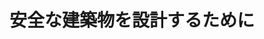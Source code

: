 ﻿---
title: "安全な建築物を設計するために"
category: "環境・社会理工学院"
vol: 68
interviewee: "和田 章"
url: "http://akira-wada.com/"
tags: ["材料","構造","コンピュータ","設計","力学"]
pdf: "68-6-wada.pdf"
career: ""
preface: "建築物はその目的の機能を満たしつつ、地震や 風などの外力条件に耐えられる安全性を確保しな ければならない。それらの条件のもとで合理的な 建築構造及び設計を追求することを和田研究室で は目的としている。その為には構造材料の力学的 性質を詳しく調べて、それに基づいた理論により 構造物の力学的挙動を解明できる方法を確立する 必要がある。 本稿では、コンピュータによる構造物の力学的 挙動解析の精度向上と免震構造や制振構造の改善 を紹介する。"
---
